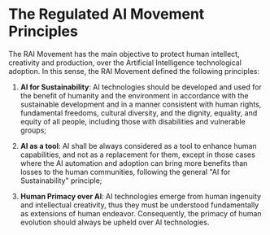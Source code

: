# The Regulated AI Movement Principles

The RAI Movement has the main objective to protect human intellect, creativity and production, over the Artificial Intelligence technological adoption. In this sense, the RAI Movement defined the following principles:

1. **AI for Sustainability**: AI technologies should be developed and used for the benefit of humanity and the environment in accordance with the sustainable development and in a manner consistent with human rights, fundamental freedoms, cultural diversity, and the dignity, equality, and equity of all people, including those with disabilities and vulnerable groups;

2. **AI as a tool**: AI shall be always considered as a tool to enhance human capabilities, and not as a replacement for them, except in those cases where the AI automation and adoption can bring more benefits than losses to the human communities, following the general "AI for Sustainability" principle;

3. **Human Primacy over AI**: AI technologies emerge from human ingenuity and intellectual creativity, thus they must be understood fundamentally as extensions of human endeavor. Consequently, the primacy of human evolution should always be upheld over AI technologies.
